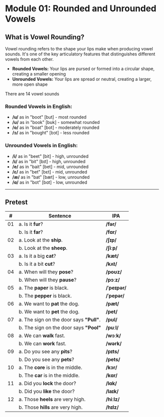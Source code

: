 # Module 01: Rounded and Unrounded Vowels

## What is Vowel Rounding?

Vowel rounding refers to the shape your lips make when producing vowel sounds. It's one of the key articulatory features that distinguishes different vowels from each other.

- **Rounded Vowels:** Your lips are pursed or formed into a circular shape, creating a smaller opening
- **Unrounded Vowels:** Your lips are spread or neutral, creating a larger, more open shape

There are 14 vowel sounds

### Rounded Vowels in English:
- **/u/** as in "boot" [but] - most rounded
- **/ʊ/** as in "book" [bʊk] - somewhat rounded  
- **/o/** as in "boat" [bot] - moderately rounded
- **/ɔ/** as in "bought" [bɔt] - less rounded

### Unrounded Vowels in English:
- **/i/** as in "beet" [bit] - high, unrounded
- **/ɪ/** as in "bit" [bɪt] - high, unrounded
- **/e/** as in "bait" [bet] - mid, unrounded
- **/ɛ/** as in "bet" [bɛt] - mid, unrounded
- **/æ/** as in "bat" [bæt] - low, unrounded
- **/ɑ/** as in "bot" [bɑt] - low, unrounded

---

## Pretest

|#|Sentence|IPA|
|---|---|---|
|01|a. Is it **fur**?|**/fər/**|
|  |b. Is it **far**?|**/fɑr/**|
|02|a. Look at the **ship**.|**/ʃɪp/**|
|  |b. Look at the **sheep**.|**/ʃiːp/**|
|03|a. Is it a big **cat**?|**/kæt/**|
|  |b. Is it a bit **cut**?|**/kʌt/**|
|04|a. When will they **pose**? |**/poʊz/**|
|  |b. When will they **pause**? |**/pɔːz/**|
|05|a. The **paper** is black. |**/ˈpeɪpər/**|
|  |b. The **pepper** is black. |**/ˈpepər/**|
|06|a. We want to **pat** the dog.|**/pæt/**|
|  |b. We want to **pet** the dog.|**/pet/**|
|07|a. The sign on the door says **"Pull"**.|**/pʊl/**|
|  |b. The sign on the door says **"Pool"**|**/puːl/**|
|08|a. We can **walk** fast.|**/wɔːk/**|
|  |b. We can **work** fast.|**/wərk/**|
|09|a. Do you see any **pits**?|**/pɪts/**|
|  |b. Do you see any **pets**?|**/pets/**|
|10|a. The **core** is in the middle.|**/kɔr/**|
|  |b. The **car** is in the middle.|**/kɑr/**|
|11|a. Did you **lock** the door?|**/lɑk/**|
|  |b. Did you **like** the door?|**/laɪk/**|
|12|a. Those **heels** are very high.|**/hiːlz/**|
|  |b. Those **hills** are very high.|**/hɪlz/**|